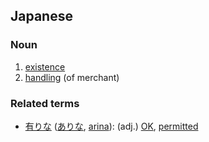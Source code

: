 ==Japanese==
{{see|有りな}}
{{ja-kanjitab|有}}

===Noun===
{{ja-noun|k|hira=あり|rom=ari}}
# [[existence]]
# [[handle|handling]] (of merchant)

===Related terms===
* [[有りな]] ([[ありな]], [[arina]]): (adj.) [[OK]], [[permitted]]